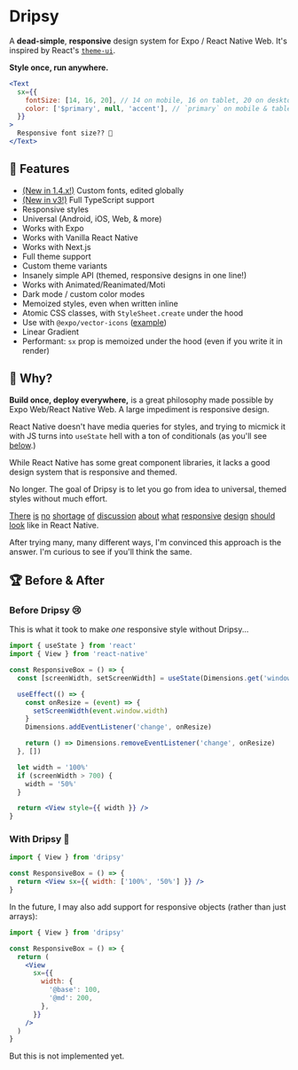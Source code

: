 # Dripsy

A **dead-simple**, **responsive** design system for Expo / React Native Web. It's inspired by React's [`theme-ui`](https://theme-ui.com/).

**Style once, run anywhere.**

```jsx
<Text
  sx={{
    fontSize: [14, 16, 20], // 14 on mobile, 16 on tablet, 20 on desktop
    color: ['$primary', null, 'accent'], // `primary` on mobile & tablet, `accent` on desktop
  }}
>
  Responsive font size?? 🤯
</Text>
```

## 🦦 Features

- [(New in 1.4.x!)](/fonts) Custom fonts, edited globally
- [(New in v3!)](/v3) Full TypeScript support
- Responsive styles
- Universal (Android, iOS, Web, & more)
- Works with Expo
- Works with Vanilla React Native
- Works with Next.js
- Full theme support
- Custom theme variants
- Insanely simple API (themed, responsive designs in one line!)
- Works with Animated/Reanimated/Moti
- Dark mode / custom color modes
- Memoized styles, even when written inline
- Atomic CSS classes, with `StyleSheet.create` under the hood
- Use with `@expo/vector-icons` ([example](https://github.com/nandorojo/dripsy/issues/112))
- Linear Gradient
- Performant: `sx` prop is memoized under the hood (even if you write it in render)

## 🤔 Why?

**Build once, deploy everywhere,** is a great philosophy made possible by Expo Web/React Native Web. A large impediment is responsive design.

React Native doesn't have media queries for styles, and trying to micmick it with JS turns into `useState` hell with a ton of conditionals (as you'll see [below](#-before--after).)

While React Native has some great component libraries, it lacks a good design system that is responsive and themed.

No longer. The goal of Dripsy is to let you go from idea to universal, themed styles without much effort.

[There](https://github.com/necolas/react-native-web/issues/1177) [is](https://blog.expo.io/media-queries-with-react-native-for-ios-android-and-web-e0b73ed5777b) [no](https://twitter.com/FernandoTheRojo/status/1143897833663270912) [shortage](https://medium.com/miquido/how-to-create-responsive-layouts-in-react-native-7c4cfa15f1de) [of](https://stackoverflow.com/questions/53465796/how-to-handle-responsive-layout-in-react-native) [discussion](https://dev.to/newbiebr/how-to-make-your-react-native-apps-responsive-45d8) [about](https://heartbeat.fritz.ai/handling-responsive-layouts-in-react-native-apps-1494b3f85984) [what](https://uxdesign.cc/implementing-responsive-design-system-to-react-native-238c0cb7503e) [responsive](https://www.npmjs.com/package/react-native-responsive-screen) [design](https://www.telerik.com/blogs/build-mobile-friendly-web-apps-with-react-native-web) [should](https://medium.com/react-native-training/build-responsive-react-native-views-for-any-device-and-support-orientation-change-1c8beba5bc23) [look](https://dzone.com/articles/how-to-add-responsivity-to-react-native-apps) like in React Native.

After trying many, many different ways, I'm convinced this approach is the answer. I'm curious to see if you'll think the same.

## 🏆 Before & After

### Before Dripsy 😢

This is what it took to make _one_ responsive style without Dripsy...

```jsx
import { useState } from 'react'
import { View } from 'react-native'

const ResponsiveBox = () => {
  const [screenWidth, setScreenWidth] = useState(Dimensions.get('window').width)

  useEffect(() => {
    const onResize = (event) => {
      setScreenWidth(event.window.width)
    }
    Dimensions.addEventListener('change', onResize)

    return () => Dimensions.removeEventListener('change', onResize)
  }, [])

  let width = '100%'
  if (screenWidth > 700) {
    width = '50%'
  }

  return <View style={{ width }} />
}
```

### With Dripsy 🤩

```jsx
import { View } from 'dripsy'

const ResponsiveBox = () => {
  return <View sx={{ width: ['100%', '50%'] }} />
}
```

In the future, I may also add support for responsive objects (rather than just arrays):

```jsx
import { View } from 'dripsy'

const ResponsiveBox = () => {
  return (
    <View
      sx={{
        width: {
          '@base': 100,
          '@md': 200,
        },
      }}
    />
  )
}
```

But this is not implemented yet.

